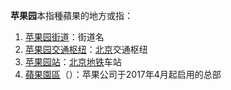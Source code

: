 '''苹果园'''本指種蘋果的地方或指：

# [[苹果园街道|苹果园街道]]：街道名
# [[苹果园交通枢纽|苹果园交通枢纽]]：[[北京|北京]]交通枢纽
# [[苹果园站|苹果园站]]：[[北京地铁|北京地铁]]车站
# [[蘋果園區|蘋果園區]]（{{lang-en|Apple Park}}）：苹果公司于2017年4月起启用的总部

{{disambig|Cat=三字消歧义}}